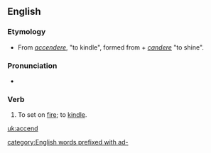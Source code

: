 ==English==

===Etymology===
* From {{etyl|la}} ''[[accendere]]'', "to kindle", formed from ''{{term|ad-|lang=la}}'' + ''[[candere]]'' "to shine".

===Pronunciation===
* {{IPA| [æk'sɛnd]}}

===Verb===
{{en-verb}}

# {{transitive|obsolete}} To set on [[fire]]; to [[kindle]].

[[uk:accend]]

[[category:English words prefixed with ad-]]